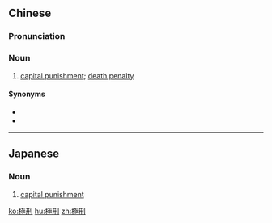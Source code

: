 {{also|极刑}}
==Chinese==
{{zh-forms|s=极刑}}

===Pronunciation===
{{zh-pron
|m=jíxíng
|c=gik6 jing4
|mn=ke̍k-hêng
|cat=n
}}

===Noun===
{{zh-noun}}

# [[capital punishment]]; [[death penalty]]

====Synonyms====
* {{zh-l|死刑}}
* {{zh-l|死罪}}

----

==Japanese==
{{ja-kanjitab|きょく|k1=きょっ|けい|yomi=on}}

===Noun===
{{ja-noun|きょっけい}}

# [[capital punishment]]

[[ko:極刑]]
[[hu:極刑]]
[[zh:極刑]]